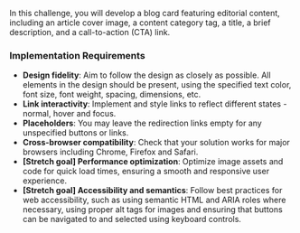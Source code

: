 In this challenge, you will develop a blog card featuring editorial content, including an article cover image, a content category tag, a title, a brief description, and a call-to-action (CTA) link.

### Implementation Requirements

- **Design fidelity**: Aim to follow the design as closely as possible. All elements in the design should be present, using the specified text color, font size, font weight, spacing, dimensions, etc.
- **Link interactivity**: Implement and style links to reflect different states - normal, hover and focus.
- **Placeholders**: You may leave the redirection links empty for any unspecified buttons or links.
- **Cross-browser compatibility**: Check that your solution works for major browsers including Chrome, Firefox and Safari.
- **[Stretch goal] Performance optimization**: Optimize image assets and code for quick load times, ensuring a smooth and responsive user experience.
- **[Stretch goal] Accessibility and semantics**: Follow best practices for web accessibility, such as using semantic HTML and ARIA roles where necessary, using proper alt tags for images and ensuring that buttons can be navigated to and selected using keyboard controls.
